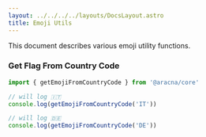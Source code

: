 ```yaml
---
layout: ../../../../layouts/DocsLayout.astro
title: Emoji Utils
---
```


This document describes various emoji utility functions.

### Get Flag From Country Code

```ts
import { getEmojiFromCountryCode } from '@aracna/core'

// will log 🇮🇹
console.log(getEmojiFromCountryCode('IT'))

// will log 🇩🇪
console.log(getEmojiFromCountryCode('DE'))
```
